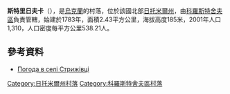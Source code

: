 {{coord|50|18|7|N|28|59|9|E|scale:30000|display=title}}

'''斯特里日夫卡'''（{{lang-uk|Стрижівка}}），是[[烏克蘭|烏克蘭]]的村落，位於該國北部[[日托米爾州|日托米爾州]]，由[[科羅斯特舍夫區|科羅斯特舍夫區]]負責管轄，始建於1783年，面積2.43平方公里，海拔高度185米，2001年人口1,310，人口密度每平方公里538.21人。

==參考資料==
*[http://weather.in.ua/ua/zhitomirskaja/25356 Погода в селі Стрижівці] {{Wayback|url=http://weather.in.ua/ua/zhitomirskaja/25356 |date=20111219162404 }}

{{DEFAULTSORT:Стрижівка}}
[[Category:日托米爾州村落|Category:日托米爾州村落]]
[[Category:科羅斯特舍夫區村落|Category:科羅斯特舍夫區村落]]


{{Zhytomyr-geo-stub}}